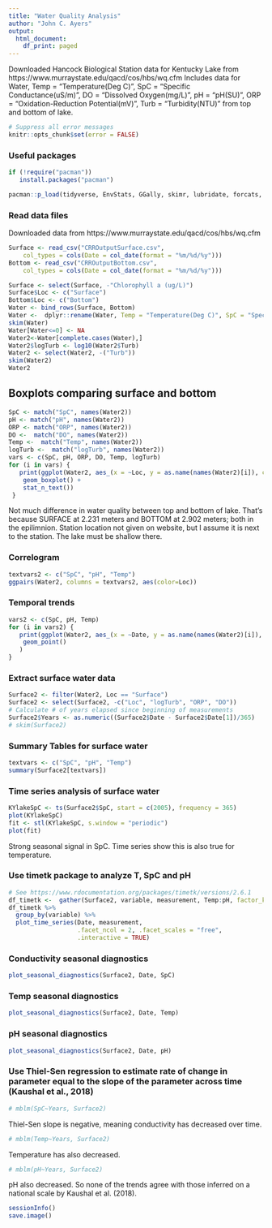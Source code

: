 ```yaml
---
title: "Water Quality Analysis"
author: "John C. Ayers"
output:
  html_document:
    df_print: paged
---
```


Downloaded Hancock Biological Station data for Kentucky Lake from https://www.murraystate.edu/qacd/cos/hbs/wq.cfm
Includes data for Water, Temp = "Temperature(Deg C)", SpC = "Specific Conductance(uS/m)", DO = "Dissolved Oxygen(mg/L)", pH = "pH(SU)", ORP = "Oxidation-Reduction Potential(mV)", Turb = "Turbidity(NTU)" from top and bottom of lake.

```r
# Suppress all error messages
knitr::opts_chunk$set(error = FALSE)
```

### Useful packages

```r
if (!require("pacman"))
   install.packages("pacman")

pacman::p_load(tidyverse, EnvStats, GGally, skimr, lubridate, forcats, timetk, mblm)
```

### Read data files
Downloaded data from https://www.murraystate.edu/qacd/cos/hbs/wq.cfm

```r
Surface <- read_csv("CRROutputSurface.csv", 
    col_types = cols(Date = col_date(format = "%m/%d/%y")))
Bottom <- read_csv("CRROutputBottom.csv", 
    col_types = cols(Date = col_date(format = "%m/%d/%y")))
```

```r
Surface <- select(Surface, -"Chlorophyll a (ug/L)")
Surface$Loc <- c("Surface")
Bottom$Loc <- c("Bottom")
Water <- bind_rows(Surface, Bottom)
Water <-  dplyr::rename(Water, Temp = "Temperature(Deg C)", SpC = "Specific Conductance(uS/m)", DO = "Dissolved Oxygen(mg/L)", pH = "pH(SU)", ORP = "Oxidation-Reduction Potential(mV)", Turb = "Turbidity(NTU)")
skim(Water)
Water[Water<=0] <- NA
Water2<-Water[complete.cases(Water),]
Water2$logTurb <- log10(Water2$Turb)
Water2 <- select(Water2, -("Turb"))
skim(Water2)
Water2
```

## Boxplots comparing surface and bottom

```r
SpC <- match("SpC", names(Water2))
pH <- match("pH", names(Water2))
ORP <- match("ORP", names(Water2))
DO <-  match("DO", names(Water2))
Temp <-  match("Temp", names(Water2))
logTurb <-  match("logTurb", names(Water2))
vars <- c(SpC, pH, ORP, DO, Temp, logTurb)
for (i in vars) {
   print(ggplot(Water2, aes_(x = ~Loc, y = as.name(names(Water2)[i]), color = ~Loc)) +
    geom_boxplot() + 
    stat_n_text())
 }
```

Not much difference in water quality between top and bottom of lake. That's because SURFACE at 2.231 meters	and BOTTOM at 2.902 meters; both in the epilimnion. Station location not given on website, but I assume it is next to the station. The lake must be shallow there.

### Correlogram

```r
textvars2 <- c("SpC", "pH", "Temp")
ggpairs(Water2, columns = textvars2, aes(color=Loc))
```

### Temporal trends

```r
vars2 <- c(SpC, pH, Temp)
for (i in vars2) {
   print(ggplot(Water2, aes_(x = ~Date, y = as.name(names(Water2)[i]), color = ~Loc, shape = ~Loc)) +
    geom_point()
   )
}
```

### Extract surface water data

```r
Surface2 <- filter(Water2, Loc == "Surface")
Surface2 <- select(Surface2, -c("Loc", "logTurb", "ORP", "DO"))
# Calculate # of years elapsed since beginning of measurements
Surface2$Years <- as.numeric((Surface2$Date - Surface2$Date[1])/365)
# skim(Surface2)
```

### Summary Tables for surface water

```r
textvars <- c("SpC", "pH", "Temp")
summary(Surface2[textvars])
```

### Time series analysis of surface water

```r
KYlakeSpC <- ts(Surface2$SpC, start = c(2005), frequency = 365)
plot(KYlakeSpC)
fit <- stl(KYlakeSpC, s.window = "periodic")
plot(fit)
```

Strong seasonal signal in SpC. Time series show this is also true for temperature.

### Use timetk package to analyze T, SpC and pH

```r
# See https://www.rdocumentation.org/packages/timetk/versions/2.6.1
df_timetk <-  gather(Surface2, variable, measurement, Temp:pH, factor_key=TRUE)
df_timetk %>%
  group_by(variable) %>%
  plot_time_series(Date, measurement, 
                   .facet_ncol = 2, .facet_scales = "free",
                   .interactive = TRUE)

```

### Conductivity seasonal diagnostics

```r
plot_seasonal_diagnostics(Surface2, Date, SpC)
```

### Temp seasonal diagnostics

```r
plot_seasonal_diagnostics(Surface2, Date, Temp)
```

### pH seasonal diagnostics

```r
plot_seasonal_diagnostics(Surface2, Date, pH)
```

### Use Thiel-Sen regression to estimate rate of change in parameter equal to the slope of the parameter across time (Kaushal et al., 2018)

```r
# mblm(SpC~Years, Surface2)
```
Thiel-Sen slope is negative, meaning conductivity has decreased over time.

```r
# mblm(Temp~Years, Surface2)
```

Temperature has also decreased.

```r
# mblm(pH~Years, Surface2)
```

pH also decreased. So none of the trends agree with those inferred on a national scale by Kaushal et al. (2018).

```r
sessionInfo()
save.image()
```
